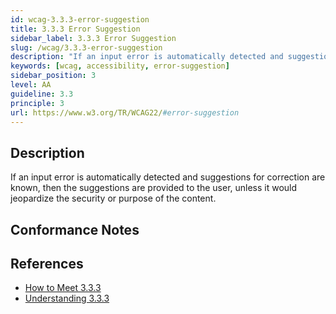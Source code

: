 ```yaml
---
id: wcag-3.3.3-error-suggestion
title: 3.3.3 Error Suggestion
sidebar_label: 3.3.3 Error Suggestion
slug: /wcag/3.3.3-error-suggestion
description: "If an input error is automatically detected and suggestions for correction are known, then the suggestions are provided to the user, unless it would jeopardize the security or purpose of the content."
keywords: [wcag, accessibility, error-suggestion]
sidebar_position: 3
level: AA
guideline: 3.3
principle: 3
url: https://www.w3.org/TR/WCAG22/#error-suggestion
---
```


## Description

If an input error is automatically detected and suggestions for correction are known, then the suggestions are provided to the user, unless it would jeopardize the security or purpose of the content.

## Conformance Notes

<Project name="ads">
  <Unknown></Unknown>
</Project>

<Project name="scix">
  <Support></Support>
</Project>

## References

- [How to Meet 3.3.3](https://www.w3.org/WAI/WCAG22/quickref/#error-suggestion)
- [Understanding 3.3.3](https://www.w3.org/WAI/WCAG22/Understanding/error-suggestion.html)


